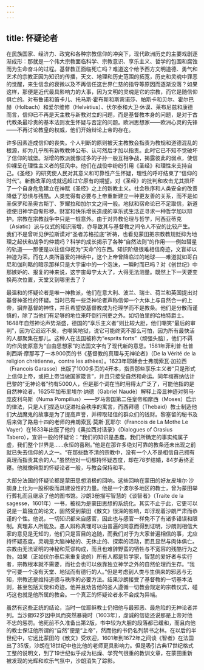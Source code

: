 ```yaml
---
---
---
```

title: 怀疑论者
---




在民族国家、经济力、政党和各种宗教信仰的冲突下，现代欧洲历史的主要戏剧逐渐成形：那就是一个伟大宗教面临科学、宗教意识、享乐主义、哲学的包围和腐蚀而为生命奋斗的过程。基督教正面临死亡吗？难道这个给予西方文明道德、勇气和艺术的宗教正因为知识的传播，天文、地理和历史范围的拓宽，历史和灵魂中罪恶的觉醒，来生信念的衰微以及不再信任这世界仁慈的指导等原因而逐渐没落？如果这样，那便是近代最具影响力的大事，因为文明的灵魂是它的宗教，而它是随信仰俱亡的。对布鲁诺和笛卡儿、托马斯·霍布斯和斯宾诺莎、帕斯卡和贝尔、霍尔巴赫（Holbach）和爱尔维修（Helvètius）、伏尔泰和大卫·休谟、莱布尼兹和康德而言，信仰已不再是天主教与新教对立的问题，而是基督教本身的问题，是对于古代教条最珍贵的基本法则发生怀疑与否定的问题。欧洲思想家——欧洲心灵的先锋——不再讨论教皇的权威，他们开始辩论上帝的存在。

许多因素造成信仰的丧失。个人判断的原则被天主教教会指责为教规和道德混乱的根源，却为几乎所有新教教体公布、认可然后才加以指责。此时它已不知不觉破坏了信仰的城堡。渐增的教派就像过多的子孙一般互相争战，揭露彼此的弱点，使信仰裸呈在理性主义者的狂风中。他们在战役中纷纷引用《圣经》和理性来支持自己。《圣经》的研究使人民对其意义和可靠性产生怀疑，理性的呼吁结束了“信仰的时代”。新教改革的成就远超过它原有的期望。对《圣经》的批判和攻击尤其损坏了一个自身危危建立在神赋《圣经》之上的新教主义。社会秩序和人类安全的改善降低了恐惧与残酷。人类觉得有必要与上帝重新建立一种更友善的关系，而不是如圣保罗和圣奥古斯丁、罗耀拉和加尔文之间一般。地狱和宿命论已不足取信，新道德使旧神学自惭形秽。财富和快乐增长造成的享乐式生活正寻求一种哲学加以辩护。宗教在宗教战争中只是一桩意外。由于对异教伦理与哲学，阿西亚蒂克（Asiatic）派与仪式的知识渐增，亦导致其与基督教之间令人不安的比较产生。我们不是曾听见伊拉斯谟对“圣者苏格拉底”祈祷，也看见蒙田把宗教教规贬抑为地理之起伏和战争的仲裁吗？科学的成长揭示了各种“自然法则”的作用——例如彗星的轨道——那便是以往信仰视为“天命”的东西。知识阶级很难相信奇迹，文盲却以神迹为荣。而在人类所喜爱的神话中，这个上帝曾降临过的地球——难道就如哥白尼和伽利略的暗示那样只是大宇宙中的一个泡沫，一瞬时而已吗？对《创世纪》中那嫉妒的、报复的神来说，这宇宙毋宁太大了，大得无法测量。既然上下一天要变换两次位置，天堂又到哪里去了？

最温和的怀疑论者是唯一神教派，他们在意大利、波兰、瑞士、荷兰和英国提出对基督神圣性的怀疑。当时已有一些泛神论者声称信仰一个大体上与自然合一的上帝，摒弃基督的神性，并且希望使基督教成为伦理学而不是教条。他们是分散而谨慎的，除了当他们有足够的地位来吓倒行刑吏之外。如切伯里的哈柏特爵士。1648年自然神论声势渐盛，德国的“享乐主义者”则比较大胆，他们嘲笑“最后的审判”，因为它迟迟不来，也嘲笑地狱，说它可能终究不那么可怕，因为所有最快活的人都聚集在那儿。这种人在法国被称为“esprits forts”（顽强头脑），他们不羁的作风使原意为“自由思想家”的法国文字有了现代新的意思。1581年菲利普·杜普利西斯·摩那写了一本900页的书《基督教的真理与无神论者》（De la Vérité de la religion chrètienne，contre les athèes）。1623年耶稣会士弗朗索瓦·加拉西（Francois Garasse）出版了1000多页的4开本，指责那些享乐主义者“只是形式上信仰上帝，或把上帝当做国家箴言”，并且只接受自然和命运。同年梅赛纳估计巴黎的“无神论者”约有5000人，但是那个词在当时用得太广泛了，可能他指的是自然神论者。1625年加布里埃尔·纳德（Gabriel Naudè）解释上帝显神迹对努马·庞皮利乌斯（Numa Pompilius）——罗马帝国第二任皇帝和摩西（Moses）启示的律法，只是人们捏造以促进社会秩序的寓言，而西拜德（Thebaid）教士制造他们大战魔鬼的故事是为了提高声誉，并榨取轻信的群众们的钱财。黎塞留的秘书及后来做了路易十四的老师的弗朗索瓦·莫斯·瓦耶尔（Francois de La Mothe Le Vayer）在1633年出版了他的《奥拉西对话录》（Dialogues of Orasius Tabero），宣讲一般的怀疑论：“我们的知识是愚蠢，我们所确定的事实纯属子虚，我们整个世界是……永恒的喜剧。”他是在那许多绝对可靠的教条还未出现之前就已失去信仰的人之一。“在那些数不清的宗教中，没有一个人不是相信自己拥有真理而指责其余的人。”虽然他对一切都持怀疑态度，却在78岁结婚，84岁寿终正寝。他就像典型的怀疑论者一般，与教会保持和平。

大部分法国的怀疑论都是蒙田思想消极的回响。这些回响在蒙田的好友皮埃尔·沙朗身上化为一股积极而具建设性的力量。他是一个波尔多地区的教士，曾为蒙田举行葬礼而且继承了他的图书馆。沙朗3册描写智慧的《谈智者》（Traite de la sagesse，1601年）一书，被视为是蒙田思想的系统化。其实不止于此，它更可以说是一篇独立的论文，固然受到蒙田《散文》很深的影响，却浮现着沙朗严肃而恭谨的个性。他说，一切知识都来自感官，因此也与感官一样免不了有诸多错误和限制。真理非人所能及。愚人辩称真理可以由普遍的同意而得到证明，沙朗则相信大家的意见是无知的，他们只是盲目的追随，而我们对于为大家普遍相信的事，尤应持怀疑态度。灵魂是大脑神秘的、无休止的、探索的活动，而且显然与肉体俱亡。宗教由无法证明的神秘和荒谬构成，而且也难辞野蛮的牺牲与不宽容的残酷行为之咎。如果（正如伏尔泰后来重复说的）所有人都是哲学家，智慧的爱好者与实行者，宗教根本就不需要，而社会也可以依靠独立神学之外的自然伦理而生存。“我宁可要一个没有天堂、地狱而有德行的人。”但是考虑到人类与生俱来的邪恶与无知，宗教还是维持道德与秩序的必要方法。结果沙朗接受了基督教的一切基本法则，甚至包括天使和奇迹。他并且劝告他的圣人遵循一切教会规定的宗教仪式，碰巧这也就是他所属的教会。一个真正的怀疑论者永不会成为异端。

虽然有这些正统的结论，当时一位耶稣教士仍把他与最邪恶、最危险的无神论者并列。当沙朗62岁因中风而突然暴毙时（1603年），虔诚的信徒还说那是上帝对他不忠的惩罚。他死前不久准备出第2版，书中较为大胆的段落都已缓和，而且向他的教士保证他所谓的“自然”便是“上帝”，然而他的书仍名列禁书之林。在以后的半世纪中，它远比蒙田的《散文》受欢迎，1601年到1672年之间谈《智者》在法国出了35版，沙朗在18世纪中也比他的老师更具影响力。但是吸引古典17世纪格式工整的说明文，到了19世纪似乎成为枯燥、学究气很重的教训文章，在蒙田重新被发现的光辉和欢乐气氛中，沙朗消失了踪影。